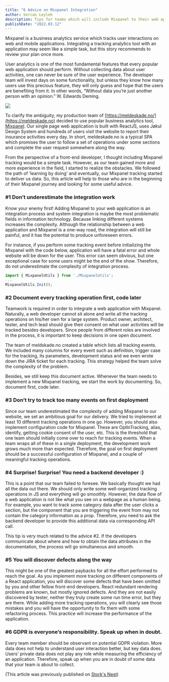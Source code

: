 ```yaml
---
title: "6 Advice on Mixpanel Integration"
author: Sercan Leylek
description: Tips for teams which will include Mixpanel to their web applications.
publishDate: "2022.03.12"
---
```


<Ingress>
    Mixpanel is a business analytics service which tracks user interactions on web and mobile applications. Integrating
    a tracking analytics tool with an application may seem like a simple task, but this story recommends to review your
    plan once more.
</Ingress>

User analytics is one of the most fundamental features that every popular web application should perform.
Without collecting data about user activities, one can never be sure of the user experience.
The developer team will invest days on some functionality, but unless they know how many users use this precious feature,
they will only guess and hope that the users are benefiting from it.
In other words, “Without data you’re just another person with an opinion.” W. Edwards Deming.

![](/assets/blog/quote-edwards-deming-data-opinion.jpg)

To clarify the ambiguity, my production team of [https://meldeskade.no/](https://meldeskade.no) decided to use popular business analytics tool, [Mixpanel](https://mixpanel.com/).
Our single page web application is built with ReactJS, uses Jøkul Design System and hundreds of users visit the website
to report their insurance activities every day.
In short, meldeskade.no is a typical SPA which promises the user to follow a set of operations
under some sections and complete the user request somewhere along the way.

From the perspective of a front-end developer, I thought including Mixpanel tracking would be a simple task. However, as our team gained more and more experience in the field, I started to realize the obstacles. We followed the path of ‘learning by doing’ and eventually, our Mixpanel tracking started to deliver us data. So, this article will help to those who are in the beginning of their Mixpanel journey and looking for some useful advice.

### #1 Don’t underestimate the integration work

Know your enemy first! Adding Mixpanel to your web application is an integration process and system integration is maybe the most problematic fields in information technology. Because linking different systems increases the complexity. Although the relationship between a web application and Mixpanel is a one-way road, the integration will still be painful, and it has the potential to produce unforeseen errors.

For instance, if you perform some tracking event before initializing the Mixpanel with the code below, application will have a fatal error and whole website will be down for the user. This error can seem obvious, but one exceptional case for some users might be the end of the show. Therefore, do not underestimate the complexity of integration process.

```javascript
import { MixpanelUtils } from './MixpanelUtils';
...
MixpanelUtils.Init();
```

### #2 Document every tracking operation first, code later

Teamwork is required in order to integrate a web application with Mixpanel. Naturally, a web developer cannot sit alone and write all the tracking operations on his/her own for a large system. Product owner, architect, tester, and tech lead should give their consent on what user activities will be tracked besides developers. Since people from different roles are involved in the process, it is important to keep decisions in one open document.

The team of meldskade.no created a table which lists all tracking events. We included many columns for every event such as definition, trigger case for the tracking, its parameters, development status and we even wrote down the JIRA ticket for each tracking. This strategy helped the team solve the complexity of the problem.

Besides, we still keep this document active. Whenever the team needs to implement a new Mixpanel tracking, we start the work by documenting. So, document first, code later.

### #3 Don’t try to track too many events on first deployment

Since our team underestimated the complexity of adding Mixpanel to our website, we set an ambitious goal for our delivery. We tried to implement at least 10 different tracking operations in one go. However, you should also implement configuration code for Mixpanel. These are OptInTracking, alias, identify, getting cookie consent of the user, etc. This is the threshold that one team should initially come over to reach for tracking events. When a team wraps all of these in a single deployment, the development work grows much more than expected. Therefore, the goal on first deployment should be a successful configuration of Mixpanel, and a couple of meaningful tracking operations.

### #4 Surprise! Surprise! You need a backend developer :)

This is a point that our team failed to foresee. We basically thought we had all the data out there. We should only write some well-organized tracking operations in JS and everything will go smoothly. However, the data flow of a web application is not like what you see on a webpage as a human being. For example, you want to track some category data after the user clicks a section, but the component that you are triggering the event from may not contain the category information as a prop. Therefore, you need to ask the backend developer to provide this additional data via corresponding API call.

This tip is very much related to the advice #2. If the developers communicate about where and how to obtain the data attributes in the documentation, the process will go simultaneous and smooth.

### #5 You will discover defects along the way

This might be one of the greatest paybacks for all the effort performed to reach the goal. As you implement more tracking on different components of a React application, you will discover some defects that have been omitted by you and other fellow front-end developers. React redundant rendering problems are known, but mostly ignored defects. And they are not easily discovered by tester, neither they truly create some run time error, but they are there. While adding more tracking operations, you will clearly see those mistakes and you will have the opportunity to fix them with some refactoring process. This practice will increase the performance of the application.

### #6 GDPR is everyone’s responsibility. Speak up when in doubt.

Every team member should be observant on potential GDPR violation. More data does not help to understand user interaction better, but key data does. Users’ private data does not play any role while measuring the efficiency of an application. Therefore, speak up when you are in doubt of some data that your team is about to collect.

(This article was previously published on [Stork's Nest](https://storksnestblog.wordpress.com/2022/03/12/6-advice-on-mixpanel-integration%ef%bf%bc/))
